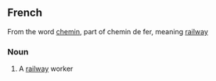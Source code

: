 ==French==

From the word [[chemin]], part of chemin de fer, meaning [[railway]]

===Noun===
# A [[railway]] worker